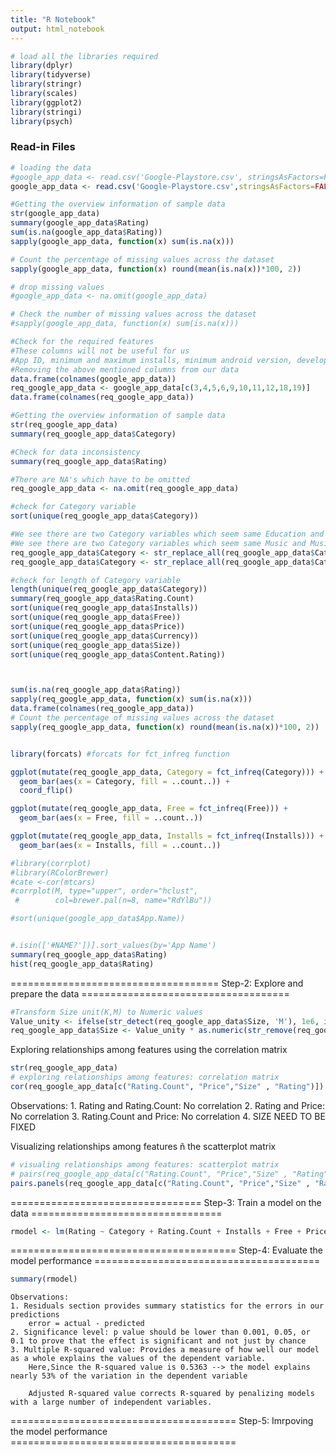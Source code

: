 ```yaml
---
title: "R Notebook"
output: html_notebook
---
```


```r
# load all the libraries required 
library(dplyr)
library(tidyverse)
library(stringr)
library(scales)
library(ggplot2)
library(stringi)
library(psych)

```
### Read-in Files
```r



# loading the data
#google_app_data <- read.csv('Google-Playstore.csv', stringsAsFactors=FALSE, encoding="UTF-8")
google_app_data <- read.csv('Google-Playstore.csv',stringsAsFactors=FALSE,header=T,nrow=50000, encoding="UTF-8") 

#Getting the overview information of sample data
str(google_app_data)
summary(google_app_data$Rating)
sum(is.na(google_app_data$Rating))
sapply(google_app_data, function(x) sum(is.na(x)))

# Count the percentage of missing values across the dataset
sapply(google_app_data, function(x) round(mean(is.na(x))*100, 2))

# drop missing values
#google_app_data <- na.omit(google_app_data)

# Check the number of missing values across the dataset
#sapply(google_app_data, function(x) sum(is.na(x)))

#Check for the required features
#These columns will not be useful for us
#App ID, minimum and maximum installs, minimum android version, developer ID, website and email, privacy policy link.
#Removing the above mentioned columns from our data
data.frame(colnames(google_app_data)) 
req_google_app_data <- google_app_data[c(3,4,5,6,9,10,11,12,18,19)]
data.frame(colnames(req_google_app_data)) 

#Getting the overview information of sample data
str(req_google_app_data)
summary(req_google_app_data$Category)

#Check for data inconsistency 
summary(req_google_app_data$Rating)

#There are NA's which have to be omitted
req_google_app_data <- na.omit(req_google_app_data)

#check for Category variable
sort(unique(req_google_app_data$Category))

#We see there are two Category variables which seem same Education and Educational
#We see there are two Category variables which seem same Music and Music & Audio
req_google_app_data$Category <- str_replace_all(req_google_app_data$Category, "Educational", "Education")
req_google_app_data$Category <- str_replace_all(req_google_app_data$Category, "Music & Audio", "Music")

#check for length of Category variable
length(unique(req_google_app_data$Category))
summary(req_google_app_data$Rating.Count)
sort(unique(req_google_app_data$Installs))
sort(unique(req_google_app_data$Free))
sort(unique(req_google_app_data$Price))
sort(unique(req_google_app_data$Currency))
sort(unique(req_google_app_data$Size))
sort(unique(req_google_app_data$Content.Rating))



sum(is.na(req_google_app_data$Rating))
sapply(req_google_app_data, function(x) sum(is.na(x)))
data.frame(colnames(req_google_app_data)) 
# Count the percentage of missing values across the dataset
sapply(req_google_app_data, function(x) round(mean(is.na(x))*100, 2))


library(forcats) #forcats for fct_infreq function

ggplot(mutate(req_google_app_data, Category = fct_infreq(Category))) + 
  geom_bar(aes(x = Category, fill = ..count..)) +
  coord_flip()

ggplot(mutate(req_google_app_data, Free = fct_infreq(Free))) + 
  geom_bar(aes(x = Free, fill = ..count..))

ggplot(mutate(req_google_app_data, Installs = fct_infreq(Installs))) + 
  geom_bar(aes(x = Installs, fill = ..count..))

#library(corrplot)
#library(RColorBrewer)
#cate <-cor(mtcars)
#corrplot(M, type="upper", order="hclust",
 #        col=brewer.pal(n=8, name="RdYlBu"))

#sort(unique(google_app_data$App.Name))


#.isin(['#NAME?'])].sort_values(by='App Name')
summary(req_google_app_data$Rating)
hist(req_google_app_data$Rating)
```

====================================
Step-2: Explore and prepare the data 
====================================


```r
#Transform Size unit(K,M) to Numeric values
Value_unity <- ifelse(str_detect(req_google_app_data$Size, 'M'), 1e6, ifelse(str_detect(req_google_app_data$Size, 'K'), 1e3, 1))
req_google_app_data$Size <- Value_unity * as.numeric(str_remove(req_google_app_data$Size, 'K|M'))

```

Exploring relationships among features using the correlation matrix
```r
str(req_google_app_data)
# exploring relationships among features: correlation matrix
cor(req_google_app_data[c("Rating.Count", "Price","Size" , "Rating")])
```
Observations: 
  1. Rating and Rating.Count: No correlation
  2. Rating and Price: No correlation
  3. Rating.Count and Price: No correlation
  4. 
SIZE NEED TO BE FIXED


Visualizing relationships among features ñ the scatterplot matrix
```r
# visualing relationships among features: scatterplot matrix
# pairs(req_google_app_data[c("Rating.Count", "Price","Size" , "Rating")])
pairs.panels(req_google_app_data[c("Rating.Count", "Price","Size" , "Rating")])
```

=================================
Step-3: Train a model on the data 
=================================

```r
rmodel <- lm(Rating ~ Category + Rating.Count + Installs + Free + Price + Size + Content.Rating, data = req_google_app_data)
```


=======================================
Step-4: Evaluate the model performance 
=======================================
```r
summary(rmodel)
```
	Observations: 
	1. Residuals section provides summary statistics for the errors in our predictions
		error = actual - predicted 
	2. Significance level: p value should be lower than 0.001, 0.05, or 0.1 to prove that the effect is significant and not just by chance 
	3. Multiple R-squared value: Provides a measure of how well our model as a whole explains the values of the dependent variable.
		Here,Since the R-squared value is 0.5363 --> the model explains nearly 53% of the variation in the dependent variable 
		
		Adjusted R-squared value corrects R-squared by penalizing models with a large number of independent variables.


=======================================
Step-5: Imrpoving the model performance
=======================================
```r

```

